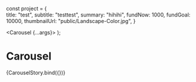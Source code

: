 
<Meta title="Components/Cards/Carousel" component={Carousel} />

const project = {  
 title: "test",
subtitle: "testtest",
summary: "hihihi",
fundNow: 1000,
fundGoal: 10000,
thumbnailUrl: "public/Landscape-Color.jpg",
}

  <Carousel {...args}>
    <FundCard project={project} />
    <FundCard project={project} />
    <FundCard project={project} />
    <FundCard project={project} />
    <FundCard project={project} />
    <FundCard project={project} />
    <FundCard project={project} />
    <FundCard project={project} />
    <FundCard project={project} />
  </Carousel>
);

# Carousel

<Canvas>
  <Story
    name="default"
    args={{
      offset: 100,
      count: 0,
    }}
  >
    {CarouselStory.bind({})}
  </Story>
</Canvas>
